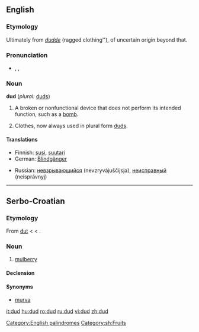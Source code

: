 ==English==

===Etymology===
Ultimately from ''[[dudde]]'' (ragged clothing''), of uncertain origin beyond that.

===Pronunciation===
* {{enPR|dŭd}}, {{IPA|/dʌd/}}, {{SAMPA|/dVd/}}
*: {{rhymes|ʌd}}

===Noun===
'''dud''' (''plural:'' [[duds]])

# A broken or nonfunctional device that does not perform its intended function, such as a [[bomb]].
# {{obsolete}} Clothes, now always used in plural form [[duds]].

====Translations====
{{trans-top|a broken or nonfunctional device that does not perform its intended function}}
* Finnish: [[susi]], [[suutari]]
* German: [[Blindgänger]] {{m}}
{{trans-mid}}
* Russian: [[невзрывающийся]] (nevzryvájuščijsja), [[неисправный]] (neisprávnyj)
{{trans-bottom}}

{{trans-top|''(obsolete)'' clothes, now always used in plural form (duds)}}
{{trans-mid}}
{{trans-bottom}}

[[Category:English palindromes]]

----

==Serbo-Croatian==

===Etymology===
From {{etyl|tr|hr}} [[dut]] < {{etyl|fa|hr}} {{fa-Arab|[[توت]]}} < {{etyl|arc|sr}} {{term|תותא||sc=Hebr|tr=tuta|lang=arc}}.

===Noun===
{{infl|sh|noun|g=m|pl=dudovi|Cyrillic spelling:|{{l|sh|дуд}}}}

# [[mulberry]]

====Declension====
{{sh-decl-noun
|dud|dudovi
|duda|dudova
|dudu|dudovima
|dud|dudove
|dude|dudovi
|dudu|dudovima
|dudom|dudovima
}}

====Synonyms====
* [[murva]]

[[Category:sh:Fruits]]

[[it:dud]]
[[hu:dud]]
[[ro:dud]]
[[ru:dud]]
[[vi:dud]]
[[zh:dud]]